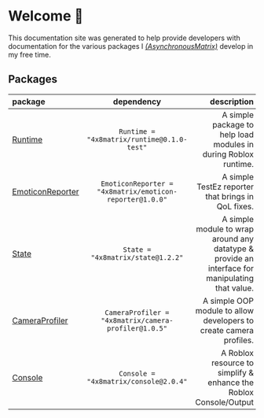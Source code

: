 # Welcome 👋

This documentation site was generated to help provide developers with documentation for the various packages I [*(AsynchronousMatrix)*](https://github.com/4x8Matrix) develop in my free time.

## Packages

| package | dependency | description |
| :----- | :----: | ----: |
| [Runtime](Packages/Runtime) | ```Runtime = "4x8matrix/runtime@0.1.0-test"``` | A simple package to help load modules in during Roblox runtime. |
| [EmoticonReporter](Packages/EmoticonReporter) | ```EmoticonReporter = "4x8matrix/emoticon-reporter@1.0.0"``` | A simple TestEz reporter that brings in QoL fixes. |
| [State](Packages/State) | ```State = "4x8matrix/state@1.2.2"``` | A simple module to wrap around any datatype & provide an interface for manipulating that value. |
| [CameraProfiler](Packages/CameraProfiler) | ```CameraProfiler = "4x8matrix/camera-profiler@1.0.5"``` | A simple OOP module to allow developers to create camera profiles. |
| [Console](Packages/Console) | ```Console = "4x8matrix/console@2.0.4"``` | A Roblox resource to simplify & enhance the Roblox Console/Output |